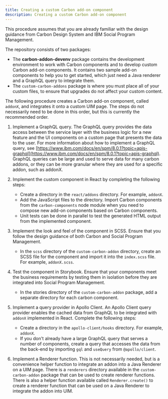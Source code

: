 ```yaml
---
title: Creating a custom Carbon add-on component
description: Creating a custom Carbon add-on component
---
```


This procedure assumes that you are already familiar with the design guidance from Carbon Design System and IBM Social Program Management.

The repository consists of two packages: 

- The <b>carbon-addon-devenv</b> package contains the development environment to work with Carbon components and 
to develop custom Carbon add-on components.
It contains two sample add-on components to help you to get started, which just need a Java renderer and a GraphQL query to integrate them.
- The `custom-carbon-addons` package is where you must place all of your custom files, to ensure that upgrades do not affect your custom content.

The following procedure creates a Carbon add-on component, called `addonX`, and integrates it onto a custom UIM page. The steps do not necessarily need to be done in this order, but this is currently the recommended order.

1. Implement a GraphQL query.
    The GraphQL query provides the data access between the service layer with the business logic for a new feature and the UI components on a custom page that presents the data to the user.
    For more information about how to implement a GraphQL query, see [https://www.ibm.com/docs/en/spm/8.0.1?topic=apis-graphql](https://www.ibm.com/docs/en/spm/8.0.1?topic=apis-graphql).
    GraphQL queries can be large and used to serve data for many carbon addons, or they can be more granular where they are used for a specific addon, such as addonX.

2. Implement the custom component in React by completing the following steps:

    - Create a directory in the `react/addons` directory. For example, `addonX`.
    - Add the JavaScript files to the directory. Import Carbon components from the `carbon-components` node module when you need to compose new add-on components based on Carbon components.
    - Unit tests can be done in parallel to test the generated HTML output from the implemented component.

3. Implement the look and feel of the component in SCSS. Ensure that you follow the design guidance of 
   both Carbon and Social Program Management.

    * In the `scss` directory of the `custom-carbon-addon` directory, create an SCSS file for the component and import it into the `index.scss` file. For example, `addonX.scss`.

4. Test the component in Storybook.
    Ensure that your components meet the business requirements by testing them in isolation before they are integrated into Social Program Management.
    - In the stories directory of the `custom-carbon-addon` package, add a separate directory for each carbon component.

5. Implement a query provider in Apollo Client.
    An Apollo Client query provider enables the cached data from GraphQL to be integrated with `addonX` implemented in React.
    Complete the following steps:
    * Create a directory in the `apollo-client/hooks` directory. For example, `addonX`.
    * If you don't already have a large GraphQL query that serves a number of components, create a query that 
       accesses the data from the back-end by importing `gql` and `useQuery` from `@apollo/client`.

6. Implement a Renderer function.
    This is not necessarily needed, but is a convenience helper function to integrate an addon into a Java Renderer on a UIM page.
    There is a `renderers` directory available in the `custom-carbon-addon` package that can be used to create renderer functions.
    There is also a helper function available called `Renderer.create()` to create a renderer function that can be used on a Java Renderer to integrate the addon into UIM.
